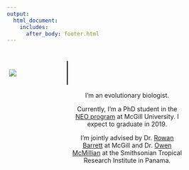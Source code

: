 ```yaml
---
output:
  html_document:
    includes:
      after_body: footer.html
---
```


<meta name="viewport" content="width=device-width, initial-scale=1">
<style>
* {
    box-sizing: border-box;
}

/* Create two unequal columns that floats next to each other */
.column {
    float: left;
    padding: 5px;
}

.left {
  width: 34%;
  border-right: 2px solid black;
}

.right {
  padding-top: 55px;
  width: 66%;
  text-align: center;
}
.coltext {
  position: inherit;
  top: 50%;
  left: 50%;
  transform: translate(-50%, -50%);
}

/* Clear floats after the columns */
.row:after {
    content: "";
    display: table;
    clear: both;
}

/* Responsive layout - makes the two columns stack on top of each other instead of next to each other */
@media screen and (max-width: 600px) {
    .column {
        width: 100%;
    }
}

img {
    display: block;
    margin-left: auto;
    margin-right: auto;
}


</style>


<h1>  </h1>

<div class="row">
  <span title="This is what I look like">
  <div class="column left">
  
  <img src="headshot.jpg">
  
  </div>
  </span>
  <div class="column right">
  
  I'm an evolutionary biologist.
  
  Currently, I'm a PhD student in the [NEO program](https://www.mcgill.ca/neo/) at McGill University. I expect to graduate in 2019. 
   
   I'm jointly advised by Dr. [Rowan Barrett](https://barrettlab.ca) at McGill and Dr. [Owen McMillian](https://stri.si.edu/scientist/owen-mcmillan) at the Smithsonian Tropical Research Institute in Panama.
   
   [<i class="fa fa-envelope-o fa-2x"></i>](mailto:timothy.thurman@mail.mcgill.ca) [<i class="ai ai-google-scholar ai-2x"></i>](https://scholar.google.ca/citations?view_op=list_works&hl=en&user=j-5nTf8AAAAJ&gmla=AJsN-F5SygsvDuBt0TbYUPnoDe2NasrS9VGRzyAqxhbN-oYZxfOsS8GLpP-dD_D2MV0YsoGvc3YezfHZze647uicXefHMurOvZ0IZzFxjbC18RRpyWdXcP0TVW5vNvuqayPuUIa4gdw-) [<i class="fa fa-github fa-2x"></i>](https://github.com/tjthurman) [<i class="ai ai-researchgate ai-2x"></i>](https://www.researchgate.net/profile/Timothy_Thurman) [<i class="ai ai-orcid ai-2x"></i>](https://orcid.org/0000-0002-9602-6226)  
   
  </div>
  </div>
</body>


